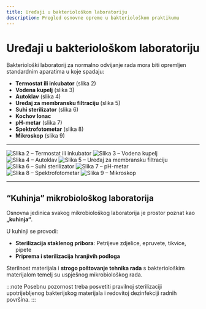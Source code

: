 ```yaml
---
title: Uređaji u bakteriološkom laboratoriju
description: Pregled osnovne opreme u bakteriološkom praktikumu
---
```


# Uređaji u bakteriološkom laboratoriju

Bakteriološki laboratorij za normalno odvijanje rada mora biti opremljen standardnim aparatima u koje spadaju:

- **Termostat ili inkubator** (slika 2)  
- **Vodena kupelj** (slika 3)  
- **Autoklav** (slika 4)  
- **Uređaj za membransku filtraciju** (slika 5)  
- **Suhi sterilizator** (slika 6)  
- **Kochov lonac**  
- **pH-metar** (slika 7)  
- **Spektrofotometar** (slika 8)  
- **Mikroskop** (slika 9)  

---

<div className="image-grid">
  <img src="/images/slika2.jpg" alt="Slika 2 – Termostat ili inkubator" className="hover-zoom" />
  <img src="/images/slika3.jpg" alt="Slika 3 – Vodena kupelj" className="hover-zoom" />
  <img src="/images/slika4.jpg" alt="Slika 4 – Autoklav" className="hover-zoom" />
  <img src="/images/slika5.jpg" alt="Slika 5 – Uređaj za membransku filtraciju" className="hover-zoom" />
  <img src="/images/slika6.jpg" alt="Slika 6 – Suhi sterilizator" className="hover-zoom" />
  <img src="/images/slika7.jpg" alt="Slika 7 – pH-metar" className="hover-zoom" />
  <img src="/images/slika8.jpg" alt="Slika 8 – Spektrofotometar" className="hover-zoom" />
  <img src="/images/slika9.jpg" alt="Slika 9 – Mikroskop" className="hover-zoom" />
</div>

---

## “Kuhinja” mikrobiološkog laboratorija

Osnovna jedinica svakog mikrobiološkog laboratorija je prostor poznat kao **„kuhinja“**.

U kuhinji se provodi:

- **Sterilizacija staklenog pribora**: Petrijeve zdjelice, epruvete, tikvice, pipete  
- **Priprema i sterilizacija hranjivih podloga**

Sterilnost materijala i **strogo poštovanje tehnika rada** s bakteriološkim materijalom temelj su uspješnog mikrobiološkog rada.

:::note
Posebnu pozornost treba posvetiti pravilnoj sterilizaciji upotrijebljenog bakterijskog materijala i redovitoj dezinfekciji radnih površina.
:::
